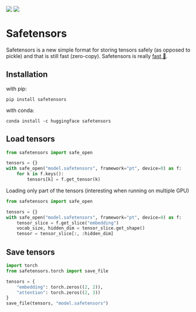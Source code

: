 <!-- DISABLE-FRONTMATTER-SECTIONS -->

<div class="flex justify-center">
    <img class="block dark:hidden" src="https://huggingface.co/datasets/huggingface/documentation-images/resolve/main/safetensors/safetensors-logo-light.svg"/>
    <img class="hidden dark:block" src="https://huggingface.co/datasets/huggingface/documentation-images/resolve/main/safetensors/safetensors-logo-dark.svg"/>
</div>

# Safetensors

Safetensors is a new simple format for storing tensors safely (as opposed to pickle) and that is still fast (zero-copy). Safetensors is really [fast 🚀](./speed).

## Installation

with pip:
```
pip install safetensors
```

with conda:
```
conda install -c huggingface safetensors
```

## Load tensors

```python
from safetensors import safe_open

tensors = {}
with safe_open("model.safetensors", framework="pt", device=0) as f:
    for k in f.keys():
        tensors[k] = f.get_tensor(k)
```

Loading only part of the tensors (interesting when running on multiple GPU)

```python
from safetensors import safe_open

tensors = {}
with safe_open("model.safetensors", framework="pt", device=0) as f:
    tensor_slice = f.get_slice("embedding")
    vocab_size, hidden_dim = tensor_slice.get_shape()
    tensor = tensor_slice[:, :hidden_dim]
```

## Save tensors

```python
import torch
from safetensors.torch import save_file

tensors = {
    "embedding": torch.zeros((2, 2)),
    "attention": torch.zeros((2, 3))
}
save_file(tensors, "model.safetensors")
```
